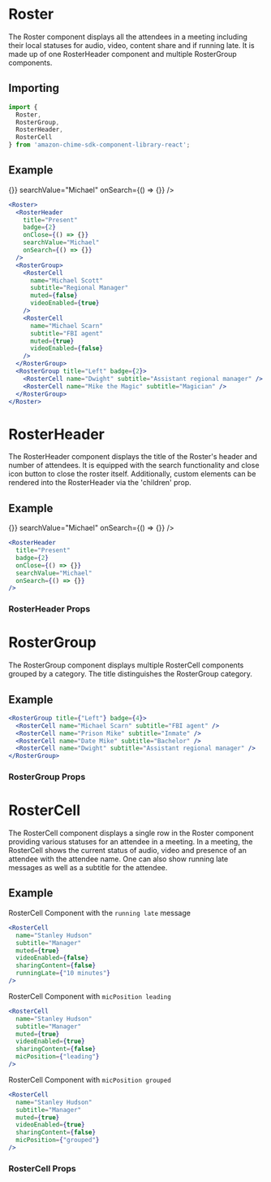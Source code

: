 

# Roster

The Roster component displays all the attendees in a meeting including their local statuses for audio, video, content share and if running late.
It is made up of one RosterHeader component and multiple RosterGroup components.

## Importing

```javascript
import {
  Roster,
  RosterGroup,
  RosterHeader,
  RosterCell
} from 'amazon-chime-sdk-component-library-react';
```

## Example

<ThemeProvider theme={lightTheme}>
  <GlobalStyles/>
  <Preview>
  <Flex
    container
    css="height: 50vh; background: #f6f9fc;"
  >
    <Roster>
      <RosterHeader
        title="Present"
        badge={2}
        onClose={() => {}}
        searchValue="Michael"
        onSearch={() => {}}
      />
      <RosterGroup>
        <RosterCell
          name="Michael Scott"
          subtitle="Regional Manager"
          muted={false}
          videoEnabled={true}
        />
        <RosterCell
          name="Michael Scarn"
          subtitle="FBI agent"
          muted={true}
          videoEnabled={false}
        />
      </RosterGroup>
      <RosterGroup title="Left" badge={2}>
        <RosterCell name="Dwight" subtitle="Assistant regional manager" />
        <RosterCell name="Mike the Magic" subtitle="Magician" />
      </RosterGroup>
    </Roster>
  </Flex>
  </Preview>
</ThemeProvider>

```jsx
<Roster>
  <RosterHeader
    title="Present"
    badge={2}
    onClose={() => {}}
    searchValue="Michael"
    onSearch={() => {}}
  />
  <RosterGroup>
    <RosterCell
      name="Michael Scott"
      subtitle="Regional Manager"
      muted={false}
      videoEnabled={true}
    />
    <RosterCell
      name="Michael Scarn"
      subtitle="FBI agent"
      muted={true}
      videoEnabled={false}
    />
  </RosterGroup>
  <RosterGroup title="Left" badge={2}>
    <RosterCell name="Dwight" subtitle="Assistant regional manager" />
    <RosterCell name="Mike the Magic" subtitle="Magician" />
  </RosterGroup>
</Roster>
```

# RosterHeader

The RosterHeader component displays the title of the Roster's header and number of attendees.
It is equipped with the search functionality and close icon button to close the roster itself.
Additionally, custom elements can be rendered into the RosterHeader via the 'children' prop.

## Example

<ThemeProvider theme={lightTheme}>
  <GlobalStyles/>
  <Preview>
    <RosterHeader
      title="Present"
      badge={2}
      onClose={() => {}}
      searchValue="Michael"
      onSearch={() => {}}
    />
  </Preview>
</ThemeProvider>

```jsx
<RosterHeader
  title="Present"
  badge={2}
  onClose={() => {}}
  searchValue="Michael"
  onSearch={() => {}}
/>
```

### RosterHeader Props
<Props of={RosterHeader} />

# RosterGroup

The RosterGroup component displays multiple RosterCell components grouped by a category. The title distinguishes the RosterGroup category.

## Example

<ThemeProvider theme={lightTheme}>
  <GlobalStyles/>
  <Flex container layout="fill-space-centered" css="height: 5%;">
    <Flex css="width: 100%; max-width: 280px;">
      <RosterGroup title={"Left"} badge={4}>
        <RosterCell name="Michael Scarn" subtitle="FBI agent" />
        <RosterCell name="Prison Mike" subtitle="Inmate" />
        <RosterCell name="Date Mike" subtitle="Bachelor" />
        <RosterCell name="Dwight" subtitle="Assistant regional manager" />
      </RosterGroup>
    </Flex>
  </Flex>
</ThemeProvider>

```jsx
<RosterGroup title={"Left"} badge={4}>
  <RosterCell name="Michael Scarn" subtitle="FBI agent" />
  <RosterCell name="Prison Mike" subtitle="Inmate" />
  <RosterCell name="Date Mike" subtitle="Bachelor" />
  <RosterCell name="Dwight" subtitle="Assistant regional manager" />
</RosterGroup>
```
### RosterGroup Props
<Props of={RosterGroup} />

# RosterCell

The RosterCell component displays a single row in the Roster component providing various statuses for an attendee in a meeting. In a meeting, the RosterCell shows the current status of audio, video and presence of an attendee with the attendee name. One can also show running late messages as well as a subtitle for the attendee.

## Example

RosterCell Component with the `running late` message

<ThemeProvider theme={lightTheme}>
  <GlobalStyles/>
  <Flex container layout="fill-space-centered" css="height: 5%;">
    <Flex css="width: 100%; max-width: 280px;">
      <RosterCell
        name="Stanley Hudson"
        subtitle="Manager"
        muted={true}
        videoEnabled={false}
        sharingContent={false}
        runningLate={"10 minutes"}
      />
    </Flex>
  </Flex>
</ThemeProvider>

```jsx
<RosterCell
  name="Stanley Hudson"
  subtitle="Manager"
  muted={true}
  videoEnabled={false}
  sharingContent={false}
  runningLate={"10 minutes"}
/>
```

RosterCell Component with `micPosition leading`

<ThemeProvider theme={lightTheme}>
  <GlobalStyles/>
  <Flex container layout="fill-space-centered" css="height: 5%;">
    <Flex css="width: 100%; max-width: 280px;">
      <RosterCell
        name="Stanley Hudson"
        subtitle="Manager"
        muted={true}
        videoEnabled={false}
        sharingContent={false}
        micPosition={"leading"}
      />
    </Flex>
  </Flex>
</ThemeProvider>

```jsx
<RosterCell
  name="Stanley Hudson"
  subtitle="Manager"
  muted={true}
  videoEnabled={true}
  sharingContent={false}
  micPosition={"leading"}
/>
```

RosterCell Component with `micPosition grouped`

<ThemeProvider theme={lightTheme}>
  <GlobalStyles/>
  <Flex container layout="fill-space-centered" css="height: 5%;">
    <Flex css="width: 100%; max-width: 280px;">
      <RosterCell
        name="Stanley Hudson"
        subtitle="Manager"
        muted={true}
        videoEnabled={false}
        sharingContent={false}
        micPosition={"grouped"}
      />
    </Flex>
  </Flex>
</ThemeProvider>

```jsx
<RosterCell
  name="Stanley Hudson"
  subtitle="Manager"
  muted={true}
  videoEnabled={true}
  sharingContent={false}
  micPosition={"grouped"}
/>
```

### RosterCell Props
<Props of={RosterCell} />
